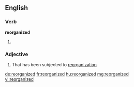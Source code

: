 ==English==

===Verb===
'''reorganized'''

# {{past of|[[reorganize]]}}

===Adjective===
{{en-adj}}

# That has been subjected to [[reorganization]]

[[de:reorganized]]
[[fr:reorganized]]
[[hu:reorganized]]
[[mg:reorganized]]
[[vi:reorganized]]